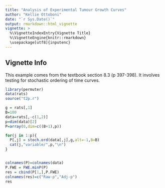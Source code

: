 ```yaml
---
title: "Analysis of Experimental Tumour Growth Curves"
author: "Kellie Ottoboni"
date: "`r Sys.Date()`"
output: rmarkdown::html_vignette
vignette: >
  %\VignetteIndexEntry{Vignette Title}
  %\VignetteEngine{knitr::rmarkdown}
  \usepackage[utf8]{inputenc}
---
```



## Vignette Info

This example comes from the textbook section 8.3 (p 397-398). It involves testing for stochastic ordering of time curves.

```r
library(permuter)
data(rats)
source("t2p.r")
```


```r
g = rats[,1]
B=100
data=rats[,-c(1,2)]
p=dim(data)[2]
P=array(0,dim=c((B+1),p))

for(j in 1:p){
  P[,j] = stoch.ord(data[,j],g,alt=-1,B=B)
  cat(j,"variable/",p,"\n")
}


colnames(P)=colnames(data)
P.FWE = FWE.minP(P)
res = cbind(P[1,],P.FWE)
colnames(res)=c("Raw-p","Adj-p")
res
```